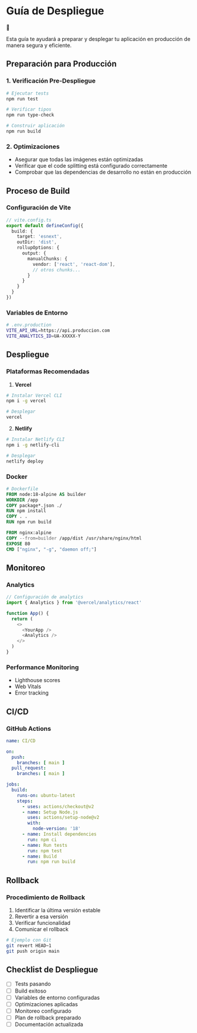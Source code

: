 # Guía de Despliegue

<div className="flex items-center gap-2 p-4 bg-emerald-50 rounded-lg border border-emerald-200 mb-8">
  <span role="img" aria-label="rocket" className="text-2xl">🚀</span>
  <p className="text-sm text-emerald-800">
    Esta guía te ayudará a preparar y desplegar tu aplicación en producción de manera segura y eficiente.
  </p>
</div>

## Preparación para Producción

### 1. Verificación Pre-Despliegue

```bash
# Ejecutar tests
npm run test

# Verificar tipos
npm run type-check

# Construir aplicación
npm run build
```

### 2. Optimizaciones

- Asegurar que todas las imágenes están optimizadas
- Verificar que el code splitting está configurado correctamente
- Comprobar que las dependencias de desarrollo no están en producción

## Proceso de Build

### Configuración de Vite

```typescript
// vite.config.ts
export default defineConfig({
  build: {
    target: 'esnext',
    outDir: 'dist',
    rollupOptions: {
      output: {
        manualChunks: {
          vendor: ['react', 'react-dom'],
          // otros chunks...
        }
      }
    }
  }
})
```

### Variables de Entorno

```bash
# .env.production
VITE_API_URL=https://api.produccion.com
VITE_ANALYTICS_ID=UA-XXXXX-Y
```

## Despliegue

### Plataformas Recomendadas

1. **Vercel**
```bash
# Instalar Vercel CLI
npm i -g vercel

# Desplegar
vercel
```

2. **Netlify**
```bash
# Instalar Netlify CLI
npm i -g netlify-cli

# Desplegar
netlify deploy
```

### Docker

```dockerfile
# Dockerfile
FROM node:18-alpine AS builder
WORKDIR /app
COPY package*.json ./
RUN npm install
COPY . .
RUN npm run build

FROM nginx:alpine
COPY --from=builder /app/dist /usr/share/nginx/html
EXPOSE 80
CMD ["nginx", "-g", "daemon off;"]
```

## Monitoreo

### Analytics

```typescript
// Configuración de analytics
import { Analytics } from '@vercel/analytics/react'

function App() {
  return (
    <>
      <YourApp />
      <Analytics />
    </>
  )
}
```

### Performance Monitoring

- Lighthouse scores
- Web Vitals
- Error tracking

## CI/CD

### GitHub Actions

```yaml
name: CI/CD

on:
  push:
    branches: [ main ]
  pull_request:
    branches: [ main ]

jobs:
  build:
    runs-on: ubuntu-latest
    steps:
      - uses: actions/checkout@v2
      - name: Setup Node.js
        uses: actions/setup-node@v2
        with:
          node-version: '18'
      - name: Install dependencies
        run: npm ci
      - name: Run tests
        run: npm test
      - name: Build
        run: npm run build
```

## Rollback

### Procedimiento de Rollback

1. Identificar la última versión estable
2. Revertir a esa versión
3. Verificar funcionalidad
4. Comunicar el rollback

```bash
# Ejemplo con Git
git revert HEAD~1
git push origin main
```

## Checklist de Despliegue

- [ ] Tests pasando
- [ ] Build exitoso
- [ ] Variables de entorno configuradas
- [ ] Optimizaciones aplicadas
- [ ] Monitoreo configurado
- [ ] Plan de rollback preparado
- [ ] Documentación actualizada
